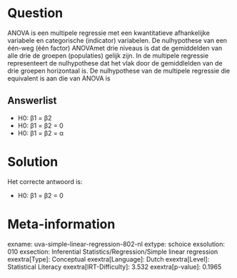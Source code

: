 Question
========

ANOVA is een multipele regressie met een kwantitatieve afhankelijke
variabele en categorische (indicator) variabelen. De nulhypothese van
een één-weg (één factor) ANOVAmet drie niveaus is dat de gemiddelden van
alle drie de groepen (populaties) gelijk zijn. In de multipele regressie
representeert de nulhypothese dat het vlak door de gemiddlelden van de
drie groepen horizontaal is. De nulhypothese van de multipele regressie
die equivalent is aan die van ANOVA is

Answerlist
----------

* H0: β1 = β2
* H0: β1 = β2 = 0
* H0: β1 = β2 = α

Solution
========

Het correcte antwoord is: 

* H0: β1 = β2 = 0

Meta-information
================
exname: uva-simple-linear-regression-802-nl
extype: schoice
exsolution: 010
exsection: Inferential Statistics/Regression/Simple linear regression
exextra[Type]: Conceptual
exextra[Language]: Dutch
exextra[Level]: Statistical Literacy
exextra[IRT-Difficulty]: 3.532
exextra[p-value]: 0.1965
